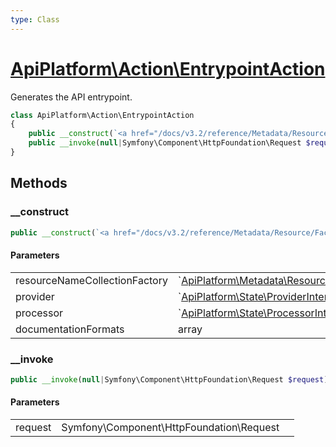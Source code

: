 ```yaml
---
type: Class
---
```


# [ApiPlatform\Action\EntrypointAction](/docs/v3.2/reference/Action/EntrypointAction)

Generates the API entrypoint.



```php
class ApiPlatform\Action\EntrypointAction
{
    public __construct(`<a href="/docs/v3.2/reference/Metadata/Resource/Factory/ResourceNameCollectionFactoryInterface">ApiPlatform\Metadata\Resource\Factory\ResourceNameCollectionFactoryInterface</a>` $resourceNameCollectionFactory, null|`<a href="/docs/v3.2/reference/State/ProviderInterface">ApiPlatform\State\ProviderInterface</a>` $provider, null|`<a href="/docs/v3.2/reference/State/ProcessorInterface">ApiPlatform\State\ProcessorInterface</a>` $processor, array $documentationFormats)
    public __invoke(null|Symfony\Component\HttpFoundation\Request $request): `<a href="/docs/v3.2/reference/Api/Entrypoint">ApiPlatform\Api\Entrypoint</a>`|Symfony\Component\HttpFoundation\Response
}
```
## Methods

### __construct



```php
public __construct(`<a href="/docs/v3.2/reference/Metadata/Resource/Factory/ResourceNameCollectionFactoryInterface">ApiPlatform\Metadata\Resource\Factory\ResourceNameCollectionFactoryInterface</a>` $resourceNameCollectionFactory, null|`<a href="/docs/v3.2/reference/State/ProviderInterface">ApiPlatform\State\ProviderInterface</a>` $provider, null|`<a href="/docs/v3.2/reference/State/ProcessorInterface">ApiPlatform\State\ProcessorInterface</a>` $processor, array $documentationFormats)
```

#### Parameters

<table><tbody>
<tr><td>resourceNameCollectionFactory</td><td>`<a href="/docs/v3.2/reference/Metadata/Resource/Factory/ResourceNameCollectionFactoryInterface">ApiPlatform\Metadata\Resource\Factory\ResourceNameCollectionFactoryInterface</a>`</td><td></td></tr><tr><td>provider</td><td>`<a href="/docs/v3.2/reference/State/ProviderInterface">ApiPlatform\State\ProviderInterface</a>`</td><td></td></tr><tr><td>processor</td><td>`<a href="/docs/v3.2/reference/State/ProcessorInterface">ApiPlatform\State\ProcessorInterface</a>`</td><td></td></tr><tr><td>documentationFormats</td><td>array</td><td></td></tr>
</tbody>
</table>

### __invoke



```php
public __invoke(null|Symfony\Component\HttpFoundation\Request $request): `<a href="/docs/v3.2/reference/Api/Entrypoint">ApiPlatform\Api\Entrypoint</a>`|Symfony\Component\HttpFoundation\Response
```

#### Parameters

<table><tbody>
<tr><td>request</td><td>Symfony\Component\HttpFoundation\Request</td><td></td></tr>
</tbody>
</table>
